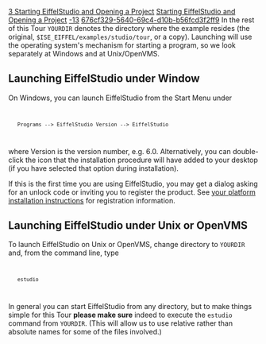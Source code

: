 [[Property:title|3 Starting EiffelStudio and Opening a Project]]
[[Property:link_title|Starting EiffelStudio and Opening a Project]]
[[Property:weight|-13]]
[[Property:uuid|676cf329-5640-69c4-d10b-b56fcd3f2ff9]]
In the rest of this Tour <code> YOURDIR </code> denotes the directory where the example resides (the original, <code> $ISE_EIFFEL/examples/studio/tour </code>, or a copy). Launching will use the operating system's mechanism for starting a program, so we look separately at Windows and at Unix/OpenVMS. 

==Launching EiffelStudio under Window==

On Windows, you can launch EiffelStudio from the Start Menu under
<code lang="text">
	Programs --> EiffelStudio Version --> EiffelStudio
</code>

where <span>Version</span> is the version number, e.g. 6.0. Alternatively, you can double-click the icon that the installation procedure will have added to your desktop (if you have selected that option during installation). 

If this is the first time you are using EiffelStudio, you may get a dialog asking for an unlock code or inviting you to register the product. See <span> [[Software Installation for EiffelStudio 6.2|your platform installation instructions]]  </span> for registration information. 

==Launching EiffelStudio under Unix or OpenVMS==

To launch EiffelStudio on Unix or OpenVMS, change directory to <code> YOURDIR </code> and, from the command line, type 
<code lang="text">
	estudio
</code>

In general you can start EiffelStudio from any directory, but to make things simple for this Tour '''please make sure''' indeed to execute the <code> estudio </code> command from <code> YOURDIR </code>. (This will allow us to use relative rather than absolute names for some of the files involved.) 


